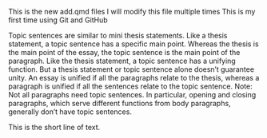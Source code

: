 This is the new add.qmd files
I will modify this file multiple times
This is my first time using Git and GitHub

Topic sentences are similar to mini thesis statements. Like a thesis statement, a topic sentence has a specific main point. Whereas the thesis is the main point of the essay, the topic sentence is the main point of the paragraph. Like the thesis statement, a topic sentence has a unifying function. But a thesis statement or topic sentence alone doesn’t guarantee unity. An essay is unified if all the paragraphs relate to the thesis, whereas a paragraph is unified if all the sentences relate to the topic sentence. Note: Not all paragraphs need topic sentences. In particular, opening and closing paragraphs, which serve different functions from body paragraphs, generally don’t have topic sentences.

This is the short line of text.